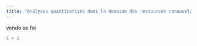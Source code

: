 ```yaml
---
title: "Analyses quantitatives dans le domaine des ressources renouvelables"
---
```


vendo se foi

```r
1 + 1
```
